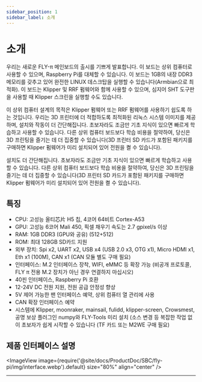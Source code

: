 ```yaml
---
sidebar_position: 1
sidebar_label: 소개
---
```


# 소개

우리는 새로운 FLY-π 메인보드의 출시를 기쁘게 발표합니다. 이 보드는 상위 컴퓨터로 사용할 수 있으며, Raspberry Pi를 대체할 수 있습니다. 이 보드는 1GB의 내장 DDR3 메모리를 갖추고 있어 완전한 LINUX 데스크탑을 실행할 수 있습니다(Armbian으로 최적화). 이 보드는 Klipper 및 RRF 펌웨어와 함께 사용할 수 있으며, 심지어 SHT 도구판을 사용할 때 Klipper 스크린을 실행할 수도 있습니다.

이 상위 컴퓨터 설계의 목적은 Klipper 펌웨어 또는 RRF 펌웨어를 사용하기 쉽도록 하는 것입니다. 우리는 3D 프린터에 더 적합하도록 최적화된 리눅스 시스템 이미지를 제공하며, 설치와 작동이 더 간단해집니다. 초보자라도 조금만 기초 지식이 있으면 빠르게 학습하고 사용할 수 있습니다. 다른 상위 컴퓨터 보드보다 학습 비용을 절약하여, 당신은 3D 프린팅을 즐기는 데 더 집중할 수 있습니다(3D 프린터 SD 카드가 포함된 패키지를 구매하면 Klipper 펌웨어가 미리 설치되어 있어 전원을 켤 수 있습니다).

설치도 더 간단해집니다. 초보자라도 조금만 기초 지식이 있으면 빠르게 학습하고 사용할 수 있습니다. 다른 상위 컴퓨터 보드보다 학습 비용을 절약하여, 당신은 3D 프린팅을 즐기는 데 더 집중할 수 있습니다(3D 프린터 SD 카드가 포함된 패키지를 구매하면 Klipper 펌웨어가 미리 설치되어 있어 전원을 켤 수 있습니다).

## 특징

* CPU: 고성능 올티芯片 H5 칩, 4코어 64비트 Cortex-A53
* GPU: 고성능 6코어 Mali 450, 픽셀 채우기 속도는 2.7 gpixel/s 이상
* RAM: 1GB DDR3 (GPU와 공유) (512+512)
* ROM: 최대 128GB SD카드 지원
* 외부 장치: Spi x2, UART x2, USB x4 (USB 2.0 x3, OTG x1), Micro HDMI x1, Eth x1 (100M), CAN x1 (CAN 모듈 별도 구매 필요)
* 인터페이스: M.2 인터페이스 장착, WIFI, eMMC 등 확장 가능 (비공개 프로토콜, FLY π 전용 M.2 장치가 아닌 경우 연결하지 마십시오)
* 40핀 인터페이스, Raspberry Pi 호환
* 12-24V DC 전원 지원, 전원 공급 안정성 향상
* 5V 제어 가능한 팬 인터페이스 예약, 상위 컴퓨터 열 관리에 사용
* CAN 확장 인터페이스 예약
* 시스템에 Klipper, moonraker, mainsail, fulidd, klipper-screen, Crowsmest, 공명 보상 플러그인 numpy와 FLY-Tools 미리 설치 (소스 변경 등 복잡한 작업 없이 초보자가 쉽게 시작할 수 있습니다 (TF 카드 또는 M2WE 구매 필요)

## 제품 인터페이스 설명

<ImageView image={require('@site/docs/ProductDoc/SBC/fly-pi/img/interface.webp').default} size="80%" align="center" />

----

